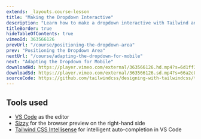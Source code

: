 ```yaml
---
extends: _layouts.course-lesson
title: "Making the Dropdown Interactive"
description: "Learn how to make a dropdown interactive with Tailwind and Vue.js."
titleBorder: true
hideTableOfContents: true
vimeoId: 363566126
prevUrl: "/course/positioning-the-dropdown-area"
prev: "Positioning the Dropdown Area"
nextUrl: "/course/adapting-the-dropdown-for-mobile"
next: "Adapting the Dropdown for Mobile"
downloadHd: https://player.vimeo.com/external/363566126.hd.mp4?s=6d1ff3f15d45aa568cc0629b3cfe017c9ad37dea&profile_id=175&download=1
downloadSd: https://player.vimeo.com/external/363566126.sd.mp4?s=66a2c861a29fdee9e3134bd7ee3907746e7488f1&profile_id=165&download=1
sourceCode: https://github.com/tailwindcss/designing-with-tailwindcss/tree/master/04-building-a-dropdown-menu/03-making-the-dropdown-interactive
---
```


## Tools used

- [VS Code](https://code.visualstudio.com/) as the editor
- [Sizzy](https://adamwathan.me/sizzy) for the browser preview on the right-hand side
- [Tailwind CSS Intellisense](https://marketplace.visualstudio.com/items?itemName=bradlc.vscode-tailwindcss) for intelligent auto-completion in VS Code
